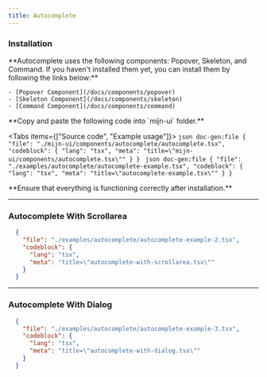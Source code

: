 ```yaml
---
title: Autocomplete
---
```



<ComponentPreview>
<AutocompleteExample />
</ComponentPreview>

### Installation

<Steps>
  <Step>
    **Autocomplete uses the following components: Popover, Skeleton, and Command. If you haven't installed them yet, you can install them by following the links below:**

    - [Popover Component](/docs/components/popover)
    - [Skeleton Component](/docs/components/skeleton)
    - [Command Component](/docs/components/command)
  </Step>
  <Step>
  **Copy and paste the following code into `mijn-ui` folder.**

  <Tabs items={["Source code", "Example usage"]}>
    <Tab value="Source code">
        ```json doc-gen:file
          {
            "file": "./mijn-ui/components/autocomplete/autocomplete.tsx",
            "codeblock": {
              "lang": "tsx",
              "meta": "title=\"mijn-ui/components/autocomplete.tsx\""
            }
          }
        ```
    </Tab>
    <Tab value="Example usage">
        ```json doc-gen:file
          {
            "file": "./examples/autocomplete/autocomplete-example.tsx",
            "codeblock": {
              "lang": "tsx",
              "meta": "title=\"autocomplete-example.tsx\""
            }
          }
        ```
    </Tab>
  </Tabs>  
  </Step>
  
  <Step>
  **Ensure that everything is functioning correctly after installation.**
  </Step>
</Steps>

---

### Autocomplete With Scrollarea

<ComponentPreview>
<AutocompleteWithScrollArea />
</ComponentPreview>

```json doc-gen:file
  {
    "file": "./examples/autocomplete/autocomplete-example-2.tsx",
    "codeblock": {
      "lang": "tsx",
      "meta": "title=\"autocomplete-with-scrollarea.tsx\""
    }
  }
```

---

### Autocomplete With Dialog

<ComponentPreview>
<AutocompleteWithDialog />
</ComponentPreview>

```json doc-gen:file
  {
    "file": "./examples/autocomplete/autocomplete-example-3.tsx",
    "codeblock": {
      "lang": "tsx",
      "meta": "title=\"autocomplete-with-dialog.tsx\""
    }
  }
```
